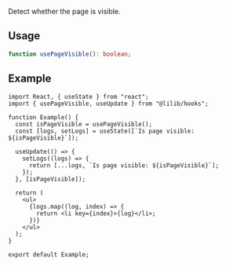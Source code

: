 
Detect whether the page is visible.

## Usage

```ts
function usePageVisible(): boolean;
```

## Example

<ExampleBox>
  <UsePageVisibleExample />
</ExampleBox>

```tsx
import React, { useState } from "react";
import { usePageVisible, useUpdate } from "@lilib/hooks";

function Example() {
  const isPageVisible = usePageVisible();
  const [logs, setLogs] = useState([`Is page visible: ${isPageVisible}`]);

  useUpdate(() => {
    setLogs((logs) => {
      return [...logs, `Is page visible: ${isPageVisible}`];
    });
  }, [isPageVisible]);

  return (
    <ul>
      {logs.map((log, index) => {
        return <li key={index}>{log}</li>;
      })}
    </ul>
  );
}

export default Example;
```
